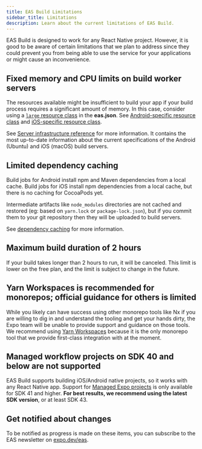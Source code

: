 ```yaml
---
title: EAS Build Limitations
sidebar_title: Limitations
description: Learn about the current limitations of EAS Build.
---
```


EAS Build is designed to work for any React Native project. However, it is good to be aware of certain limitations that we plan to address since they could prevent you from being able to use the service for your applications or might cause an inconvenience.

## Fixed memory and CPU limits on build worker servers

The resources available might be insufficient to build your app if your build process requires a significant amount of memory. In this case, consider using a [`large` resource class](/eas/json/#resourceclass) in the **eas.json**. See [Android-specific resource class](/build-reference/infrastructure/#android-build-server-configurations) and [iOS-specific resource class](/build-reference/infrastructure/#ios-build-server-configurations).

See [Server infrastructure reference](/build-reference/infrastructure) for more information. It contains the most up-to-date information about the current specifications of the Android (Ubuntu) and iOS (macOS) build servers.

## Limited dependency caching

Build jobs for Android install npm and Maven dependencies from a local cache. Build jobs for iOS install npm dependencies from a local cache, but there is no caching for CocoaPods yet.

Intermediate artifacts like `node_modules` directories are not cached and restored (eg: based on `yarn.lock` or `package-lock.json`), but if you commit them to your git repository then they will be uploaded to build servers.

See [dependency caching](/build-reference/caching) for more information.

## Maximum build duration of 2 hours

If your build takes longer than 2 hours to run, it will be canceled. This limit is lower on the free plan, and the limit is subject to change in the future.

## Yarn Workspaces is recommended for monorepos; official guidance for others is limited

While you likely can have success using other monorepo tools like Nx if you are willing to dig in and understand the tooling and get your hands dirty, the Expo team will be unable to provide support and guidance on those tools. We recommend using [Yarn Workspaces](https://yarnpkg.com/en/docs/workspaces) because it is the only monorepo tool that we provide first-class integration with at the moment.

## Managed workflow projects on SDK 40 and below are not supported

EAS Build supports building iOS/Android native projects, so it works with any React Native app. Support for [Managed Expo projects](/archive/managed-vs-bare/) is only available for SDK 41 and higher. **For best results, we recommend using the latest SDK version**, or at least SDK 43.

## Get notified about changes

To be notified as progress is made on these items, you can subscribe to the EAS newsletter on [expo.dev/eas](https://expo.dev/eas).
